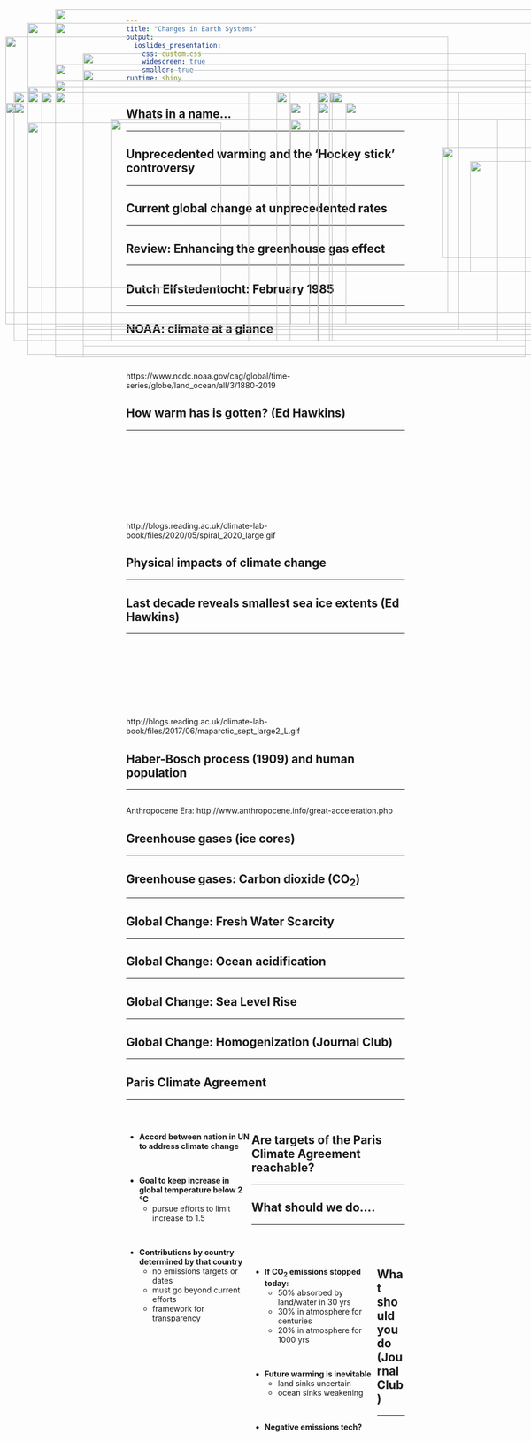 ```yaml
---
title: "Changes in Earth Systems"
output: 
  ioslides_presentation:
    css: custom.css
    widescreen: true
    smaller: true
runtime: shiny
---
```


## Whats in a name...
<hr>

<IMG STYLE="position:absolute; TOP:200px; LEFT:25px; WIDTH:550px; HEIGHT:450px" SRC="images/climatesick.png">

<IMG STYLE="position:absolute; TOP:200px; LEFT:595px; WIDTH:500px; HEIGHT:450px" SRC="images/words.jpg">

## Unprecedented warming and the 'Hockey stick' controversy
<hr>

<IMG STYLE="position:absolute; TOP:180px; LEFT:100px; WIDTH:850px; HEIGHT:500px" SRC="images/hockeystick.gif">

## Current global change at unprecedented rates
<hr>

<IMG STYLE="position:absolute; TOP:180px; LEFT:100px; WIDTH:900px; HEIGHT:450px" SRC="images/CO2_history.jpg">

## Review: Enhancing the greenhouse gas effect
<hr>

<IMG STYLE="position:absolute; TOP:180px; LEFT:100px; WIDTH:900px; HEIGHT:450px" SRC="images/GHE.png">

## Dutch Elfstedentocht: February 1985
<hr>

<IMG STYLE="position:absolute; TOP:200px; LEFT:100px; WIDTH:350px; HEIGHT:450px" SRC="images/icerace1985.jpg">

<IMG STYLE="position:absolute; TOP:200px; LEFT:575px; WIDTH:450px; HEIGHT:450px" SRC="images/Elfstedentocht-1997.gif">

##

<IMG STYLE="position:absolute; TOP:75px; LEFT:50px; WIDTH:1000px; HEIGHT:600px" SRC="images/anamoly2020.png">

## NOAA: climate at a glance
<hr>
<br/>

https://www.ncdc.noaa.gov/cag/global/time-series/globe/land_ocean/all/3/1880-2019

<IMG STYLE="position:absolute; TOP:250px; LEFT:200px; WIDTH:700px; HEIGHT:400px" SRC="images/1997.png">

## How warm has is gotten? (Ed Hawkins)
<hr>
<br/>
<br/>
<br/>
<br/>
<br/>
<br/>
<br/>
<br/>

http://blogs.reading.ac.uk/climate-lab-book/files/2020/05/spiral_2020_large.gif

## Physical impacts of climate change
<hr>

<IMG STYLE="position:absolute; TOP:220px; LEFT:10px; WIDTH:550px; HEIGHT:400px" SRC="images/seaice2.png">

<IMG STYLE="position:absolute; TOP:220px; LEFT:575px; WIDTH:475px; HEIGHT:400px" SRC="images/seaice.png">

## Last decade reveals smallest sea ice extents (Ed Hawkins)
<hr>
<br/>
<br/>
<br/>
<br/>
<br/>
<br/>
<br/>
<br/>
http://blogs.reading.ac.uk/climate-lab-book/files/2017/06/maparctic_sept_large2_L.gif


##   

<IMG STYLE="position:absolute; TOP:150px; LEFT:100px; WIDTH:900px; HEIGHT:450px" SRC="images/agri.jpg">

## Haber-Bosch process (1909) and human population
<hr>

<IMG STYLE="position:absolute; TOP:255px; LEFT:50px; WIDTH:350px; HEIGHT:300px" SRC="images/haber2.jpg">

<IMG STYLE="position:absolute; TOP:200px; LEFT:500px; WIDTH:450px; HEIGHT:450px" SRC="images/nitrohaber.png">

## 
Anthropocene Era: http://www.anthropocene.info/great-acceleration.php

<IMG STYLE="position:absolute; TOP:130px; LEFT:150px; WIDTH:800px; HEIGHT:550px" SRC="images/acceleration3.png">

## Greenhouse gases (ice cores)
<hr>

<IMG STYLE="position:absolute; TOP:200px; LEFT:75px; WIDTH:900px; HEIGHT:450px" SRC="images/icecores3.jpg">

##

<IMG STYLE="position:absolute; TOP:50px; LEFT:100px; WIDTH:900px; HEIGHT:600px" SRC="images/climate-people.png">

## Greenhouse gases: Carbon dioxide (CO~2~)
<hr>

<IMG STYLE="position:absolute; TOP:200px; LEFT:100px; WIDTH:900px; HEIGHT:400px" SRC="images/co2emissions.png">

## 

<IMG STYLE="position:absolute; TOP:75px; LEFT:100px; WIDTH:900px; HEIGHT:550px" SRC="images/methane.png">

## 

<IMG STYLE="position:absolute; TOP:75px; LEFT:100px; WIDTH:900px; HEIGHT:550px" SRC="images/carbonbudget2018.png">
 
## Global Change: Fresh Water Scarcity
<hr>

<IMG STYLE="position:absolute; TOP:190px; LEFT:50px; WIDTH:1000px; HEIGHT:450px" SRC="images/waterstress.jpg">

## Global Change: Ocean acidification
<hr>

<IMG STYLE="position:absolute; TOP:220px; LEFT:25px; WIDTH:550px; HEIGHT:400px" SRC="images/oceanph.png">

<IMG STYLE="position:absolute; TOP:220px; LEFT:625px; WIDTH:400px; HEIGHT:400px" SRC="images/oceanshell.jpg">

## Global Change: Sea Level Rise
<hr>

<IMG STYLE="position:absolute; TOP:200px; LEFT:75px; WIDTH:450px; HEIGHT:450px" SRC="images/sealevel.png">

<IMG STYLE="position:absolute; TOP:200px; LEFT:600px; WIDTH:450px; HEIGHT:450px" SRC="images/sealevel2.png">

<!-- ## Global Change: Greener Earth? -->
<!-- <hr> -->

<!-- <IMG STYLE="position:absolute; TOP:180px; LEFT:150px; WIDTH:800px; HEIGHT:500px" SRC="images/leafarea.jpg"> -->

## Global Change: Homogenization (Journal Club)
<hr>

<IMG STYLE="position:absolute; TOP:160px; LEFT:150px; WIDTH:800px; HEIGHT:500px" SRC="images/extinction4.jpg"> 

## 

<IMG STYLE="position:absolute; TOP:100px; LEFT:10px; WIDTH:800px; HEIGHT:500px" SRC="images/climatepeople.jpg">

<IMG STYLE="position:absolute; TOP:300px; LEFT:800px; WIDTH:300px; HEIGHT:200px" SRC="images/hurricane.png">

## Paris Climate Agreement
<hr>
<br/>

<div style="float: left; width: 45%;">

* **Accord between nation in UN to address climate change**

<br/>

* **Goal to keep increase in global temperature below 2 °C**
    + pursue efforts to limit increase to 1.5

<br/>

* **Contributions by country determined by that country**
    + no emissions targets or dates
    + must go beyond current efforts
    + framework for transparency

</div>

<IMG STYLE="position:absolute; TOP:220px; LEFT:525px; WIDTH:550px; HEIGHT:400px" SRC="images/pga3.jpg">

## Are targets of the Paris Climate Agreement reachable?
<hr>

<IMG STYLE="position:absolute; TOP:200px; LEFT:100px; WIDTH:900px; HEIGHT:450px" SRC="images/greenline.jpg">

## What should we do....
<hr>
<br/>
<br/>

<div style="float: left; width: 45%;">

* **If CO~2~ emissions stopped today:**
    + 50% absorbed by land/water in 30 yrs
    + 30% in atmosphere for centuries
    + 20% in atmosphere for 1000 yrs

<br/>

* **Future warming is inevitable**
    + land sinks uncertain
    + ocean sinks weakening

<br/>

* **Negative emissions tech?**

</div>

<IMG STYLE="position:absolute; TOP:250px; LEFT:525px; WIDTH:525px; HEIGHT:275px" SRC="images/nasa.png">

## What should you do (Journal Club)
<hr>

<IMG STYLE="position:absolute; TOP:200px; LEFT:50px; WIDTH:780px; HEIGHT:430px" SRC="images/cow.jpg">

<IMG STYLE="position:absolute; TOP:325px; LEFT:850px; WIDTH:200px; HEIGHT:200px" SRC="images/foot.jpg">
